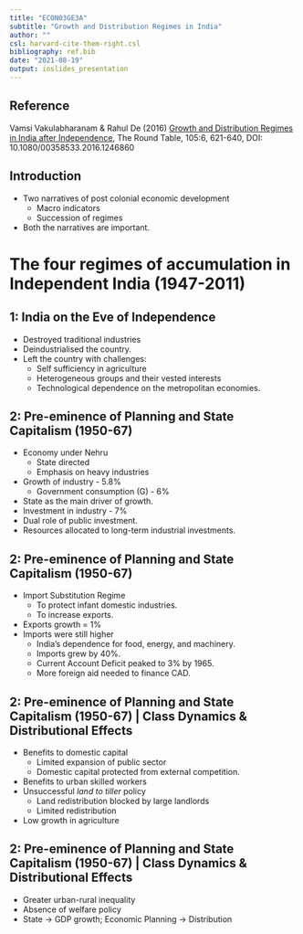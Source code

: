 ```yaml
---
title: "ECON03GE3A"
subtitle: "Growth and Distribution Regimes in India"
author: ""
csl: harvard-cite-them-right.csl
bibliography: ref.bib
date: "2021-08-19"
output: ioslides_presentation
---
```


## Reference

Vamsi Vakulabharanam & Rahul De (2016) [Growth and Distribution Regimes in India after Independence](2.GrowthAndDistributionRegimes/vamsi.pdf), The Round Table, 105:6, 621-640, DOI: 10.1080/00358533.2016.1246860


## Introduction

- Two narratives of post colonial economic development
  - Macro indicators
  - Succession of regimes

- Both the narratives are important.


# The four regimes of accumulation in Independent India (1947-2011)

## 1: India on the Eve of Independence

- Destroyed traditional industries
- Deindustrialised the country.
- Left the country with challenges:
  - Self sufficiency in agriculture
  - Heterogeneous groups and their vested interests
  - Technological dependence on the metropolitan economies.
  
## 2: Pre-eminence of Planning and State Capitalism (1950-67)

- Economy under Nehru
  - State directed
  - Emphasis on heavy industries
- Growth of industry - 5.8%
  - Government consumption (G) - 6%
- State as the main driver of growth.
- Investment in industry - 7%
- Dual role of public investment.
- Resources allocated to long-term industrial investments.


## 2: Pre-eminence of Planning and State Capitalism (1950-67)

- Import Substitution Regime
  - To protect infant domestic industries.
  - To increase exports.

- Exports growth = 1%
- Imports were still higher
  - India's dependence for food, energy, and machinery.
  - Imports grew by 40%.
  - Current Account Deficit peaked to 3% by 1965.
  - More foreign aid needed to finance CAD.

## 2: Pre-eminence of Planning and State Capitalism (1950-67) | Class Dynamics & Distributional Effects

- Benefits to domestic capital
  - Limited expansion of public sector
  - Domestic capital protected from external competition.

- Benefits to urban skilled workers
- Unsuccessful *land to tiller* policy
  - Land redistribution blocked by large landlords
  - Limited redistribution

- Low growth in agriculture

## 2: Pre-eminence of Planning and State Capitalism (1950-67) | Class Dynamics & Distributional Effects

- Greater urban-rural inequality
- Absence of welfare policy
- State $\rightarrow$ GDP growth; Economic Planning $\rightarrow$ Distribution


